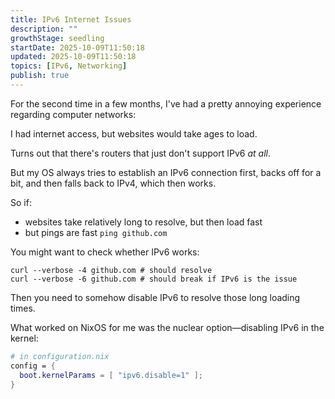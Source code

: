 ```yaml
---
title: IPv6 Internet Issues
description: ""
growthStage: seedling
startDate: 2025-10-09T11:50:18
updated: 2025-10-09T11:50:18
topics: [IPv6, Networking]
publish: true
---
```


For the second time in a few months, I've had a pretty annoying experience regarding computer networks:

I had internet access, but websites would take ages to load.

Turns out that there's routers that just don't support IPv6 _at all_.

But my OS always tries to establish an IPv6 connection first, backs off for a bit, and then falls back to IPv4, which then works.

So if:

- websites take relatively long to resolve, but then load fast
- but pings are fast `ping github.com`

You might want to check whether IPv6 works:

```shell
curl --verbose -4 github.com # should resolve
curl --verbose -6 github.com # should break if IPv6 is the issue
```

Then you need to somehow disable IPv6 to resolve those long loading times.

What worked on NixOS for me was the nuclear option—disabling IPv6 in the kernel:

```nix
# in configuration.nix
config = {
  boot.kernelParams = [ "ipv6.disable=1" ];
}
```
